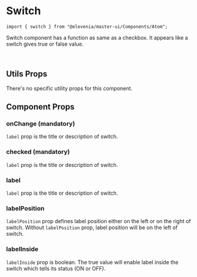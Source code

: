 
# Switch
```import { switch } from "@elevenia/master-ui/Components/Atom";```

Switch component has a function as same as a checkbox. It appears like a switch gives true or false value.

<Story id="atom-switch--default" />

<br />

## Utils Props

There's no specific utility props for this component.

## Component Props
<Props of={Switch} />

### onChange (mandatory)

`label` prop is the title or description of switch.
<br />

<Preview>
  <Story id="atom-switch--label-on-left" />
</Preview>

### checked (mandatory)

`label` prop is the title or description of switch.
<br />

<Preview>
  <Story id="atom-switch--label-on-left" />
</Preview>

### label

`label` prop is the title or description of switch.
<br />

<Preview>
  <Story id="atom-switch--label-on-left" />
</Preview>

### labelPosition

`labelPosition` prop defines label position either on the left or on the right of switch. Without `labelPosition` prop, label position will be on the left of switch.
<br />

<Preview>
  <Story id="atom-switch--label-on-right" />
</Preview>

### labelInside

`labelInside` prop is boolean. The true value will enable label inside the switch which tells its status (ON or OFF).
<br />

<Preview>
  <Story id="atom-switch--label-inside" />
</Preview>
